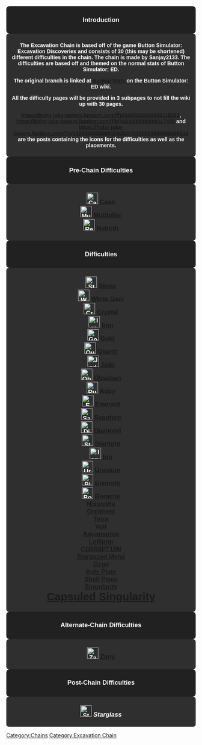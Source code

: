 <center><h2 style="padding:0.4em 0.4em;margin:0;border:3px solid #212121;background:#212121;color:#fff;font-size:120%;font-weight:bold;text-align:center;border-radius:0.5em;-moz-border-radius:0.5em;font-family:'Gotham',sans-serif">Introduction</h2>
<h2 style="padding:0.4em 0.4em;margin:0;border:3px solid #2f2f2f;background:#2f2f2f;color:#fff;font-size:100%;font-weight:bold;text-align:center;border-radius:0.5em;-moz-border-radius:0.5em;font-family:'Gotham',sans-serif"><center>
The Excavation Chain is based off of the game Button Simulator: Excavation Discoveries and consists of 30 (this may be shortened) different difficulties in the chain. The chain is made by Sanjay2133. The difficulties are based off and themed on the normal stats of Button Simulator: ED.

The original branch is linked at [[w:c:button-simulatored:Normal Stats|Normal Stats]] on the Button Simulator: ED wiki.

All the difficulty pages will be provided in 3 subpages to not fill the wiki up with 30 pages.

https://jtohs-joke-towers.fandom.com/f/p/4400000000000119263, https://jtohs-joke-towers.fandom.com/f/p/4400000000000117459 and https://jtohs-joke-towers.fandom.com/f/p/4400000000000119082/r/4400000000000398319 are the posts containing the icons for the difficulties as well as the placements.</center></h2>
<h2 style="padding:0.4em 0.4em;margin:0;border:3px solid #212121;background:#212121;color:#fff;font-size:120%;font-weight:bold;text-align:center;border-radius:0.5em;-moz-border-radius:0.5em;font-family:'Gotham',sans-serif">Pre-Chain Difficulties</h2>
<h2 style="padding:0.4em 0.4em;margin:0;border:3px solid #2f2f2f;background:#2f2f2f;color:#fff;font-size:100%;font-weight:bold;text-align:center;border-radius:0.5em;-moz-border-radius:0.5em;font-family:'Gotham',sans-serif"><center><big>
[[File:Cash.png|30px]] [[/Cash-Rebirth|Cash]]<br>
[[File:Multiplier.png|30px]] [[/Cash-Rebirth#Multiplier|Multiplier]]<br>
[[File:Rebirth.png|30px]] [[/Cash-Rebirth#Rebirth|Rebirth]]
</big></center></h2>
<h2 style="padding:0.4em 0.4em;margin:0;border:3px solid #212121;background:#212121;color:#fff;font-size:120%;font-weight:bold;text-align:center;border-radius:0.5em;-moz-border-radius:0.5em;font-family:'Gotham',sans-serif">Difficulties</h2></center>
<h2 style="padding:0.4em 0.4em;margin:0;border:3px solid #2f2f2f;background:#2f2f2f;color:#fff;font-size:100%;font-weight:bold;text-align:center;border-radius:0.5em;-moz-border-radius:0.5em;font-family:'Gotham',sans-serif"><center><big>
[[File:Stone.png|30px]] [[/Stone-Emerald#Stone|Stone]]<br>
[[File:White Gem Official.png|30px]] [[/Stone-Emerald#White Gem|White Gem]]<br>
[[File:Crystal.webp|30px]] [[/Stone-Emerald#Crystal|Crystal]]<br>
[[File:Iron.webp|30px]] [[/Stone-Emerald#Iron|Iron]]<br>
[[File:GoldExcavation.webp|30px]] [[/Stone-Emerald#Gold|Gold]]<br>
[[File:Quartz.png|30px]] [[/Stone-Emerald#Quartz|Quartz]]<br>
[[File:JadeRevamp.png|30px]] [[/Stone-Emerald#Jade|Jade]]<br>
[[File:ObsidianDifficulty.png|30px]] [[/Stone-Emerald#Obsidian|Obsidian]]<br>
[[File:Ruby.png|30px]] [[/Stone-Emerald#Ruby|Ruby]]<br>
[[File:Emerald.png|30px]] [[/Stone-Emerald#Emerald|Emerald]]<br>
[[File:Sapphire.png|30px]] [[/Sapphire-Tetra#Sapphire|Sapphire]]<br>
[[File:Diamond.png|30px]] [[/Sapphire-Tetra#Diamond|Diamond]]<br>
[[File:StarlightExcavation.png|30px]] [[/Sapphire-Tetra#Starlight|Starlight]]<br>
[[File:Ion.webp|30px]] [[/Sapphire-Tetra#Ion|Ion]]<br>
[[File:Uranium Alternate.png|30px]] [[/Sapphire-Tetra#Uranium|Uranium]]<br>
[[File:Bismuth.gif|30px]] [[/Sapphire-Tetra#Bismuth|Bismuth]]<br>
[[File:Boracite.png|30px]] [[/Sapphire-Tetra#Boracite|Boracite]]<br>
[[/Sapphire-Tetra#Nissonite|Nissonite]]<br>
[[/Sapphire-Tetra#Orpiment|Orpiment]]<br>
[[/Sapphire-Tetra#Tetra|Tetra]]<br>
[[/Volt-Capsuled Singularity#Volt|Volt]]<br>
[[/Volt-Capsuled Singularity#Aquamarine|Aquamarine]]<br>
[[/Volt-Capsuled Singularity#Lollipop|Lollipop]]<br>
[[/Volt-Capsuled Singularity#C0RR8PT10N|C0RR8PT10N]]<br>
[[/Volt-Capsuled Singularity#Stargazed Metal|Stargazed Metal]]<br>
[[/Volt-Capsuled Singularity#Gyge|Gyge]]<br>
[[/Volt-Capsuled Singularity#Auly Plate|Auly Plate]]<br>
[[/Volt-Capsuled Singularity#Shell Piece|Shell Piece]]<br>
[[/Volt-Capsuled Singularity#Singularity|Singularity]]<br>
<big><big><big>[[/Volt-Capsuled Singularity#Capsuled Singularity|Capsuled Singularity]]</big></big></big>
</big></center></h2>
<h2 style="padding:0.4em 0.4em;margin:0;border:3px solid #212121;background:#212121;color:#fff;font-size:120%;font-weight:bold;text-align:center;border-radius:0.5em;-moz-border-radius:0.5em;font-family:'Gotham',sans-serif">Alternate-Chain Difficulties</h2>
<h2 style="padding:0.4em 0.4em;margin:0;border:3px solid #2f2f2f;background:#2f2f2f;color:#fff;font-size:100%;font-weight:bold;text-align:center;border-radius:0.5em;-moz-border-radius:0.5em;font-family:'Gotham',sans-serif">
<center><big>[[File:Zanyte.png|30px]] [[Zany]]</big></center></h2>
<h2 style="padding:0.4em 0.4em;margin:0;border:3px solid #212121;background:#212121;color:#fff;font-size:120%;font-weight:bold;text-align:center;border-radius:0.5em;-moz-border-radius:0.5em;font-family:'Gotham',sans-serif">Post-Chain Difficulties</h2>
<h2 style="padding:0.4em 0.4em;margin:0;border:3px solid #2f2f2f;background:#2f2f2f;color:#fff;font-size:100%;font-weight:bold;text-align:center;border-radius:0.5em;-moz-border-radius:0.5em;font-family:'Gotham',sans-serif">
<center><big>[[File:Starglass.png|30px]] ''Starglass''</big></center></h2>
[[Category:Chains]]
[[Category:Excavation Chain]]